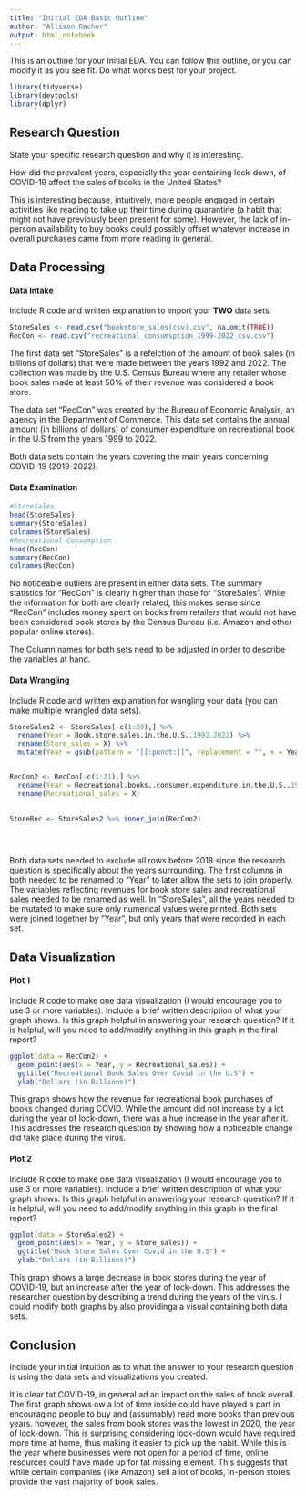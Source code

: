 ```yaml
---
title: "Initial EDA Basic Outline"
author: "Allison Rachor"
output: html_notebook
---
```


This is an outline for your Initial EDA. You can follow this outline, or you can modify it as you see fit. Do what works best for your project. 

```r
library(tidyverse)
library(devtools)
library(dplyr)
```


## Research Question 

State your specific research question and why it is interesting. 

How did the prevalent years, especially the year containing lock-down, of COVID-19 affect the sales of books in the United States?

This is interesting because, intuitively, more people engaged in certain activities like reading to take up their time during quarantine (a habit that might not have previously been present for some). However, the lack of in-person availability to buy books could possibly offset whatever increase in overall purchases came from more reading in general.

## Data Processing 

#### Data Intake 

Include R code and written explanation to import your **TWO** data sets.
```r
StoreSales <- read.csv("bookstore_sales(csv).csv", na.omit(TRUE))
RecCon <- read.csv("recreational_consumsption_1999-2022_csv.csv")
```

The first data set "StoreSales" is a refelction of the amount of book sales (in billions of dollars) that were made between the years 1992 and 2022. The collection was made by the U.S. Census Bureau where any retailer whose book sales made at least 50% of their revenue was considered a book store.

The data set "RecCon" was created by the Bureau of Economic Analysis, an agency in the Department of Commerce. This data set contains the annual amount (in billions of dollars) of consumer expenditure on recreational book in the U.S from the years 1999 to 2022. 

Both data sets contain the years covering the main years concerning COVID-19 (2019-2022).

#### Data Examination 

```r
#StoreSales
head(StoreSales)
summary(StoreSales)
colnames(StoreSales)
#Recreational Consumption
head(RecCon)
summary(RecCon)
colnames(RecCon)

```
No noticeable outliers are present in either data sets. The summary statistics for "RecCon" is clearly higher than those for "StoreSales". While the information for both are clearly related, this makes sense since "RecCon" includes money spent on books from retailers that would not have been considered book stores by the Census Bureau (i.e. Amazon and other popular online stores).

The Column names for both sets need to be adjusted in order to describe the variables at hand.

#### Data Wrangling 

Include R code and written explanation for wangling your data (you can make multiple wrangled data sets). 


```r
StoreSales2 <- StoreSales[-c(1:28),] %>%
  rename(Year = Book.store.sales.in.the.U.S..1992.2022) %>%
  rename(Store_sales = X) %>%
  mutate(Year = gsub(pattern = "[[:punct:]]", replacement = "", x = Year))


RecCon2 <- RecCon[-c(1:21),] %>%
  rename(Year = Recreational.books..consumer.expenditure.in.the.U.S..1999.2022) %>%
  rename(Recreational_sales = X)
  

StoreRec <- StoreSales2 %>% inner_join(RecCon2)


  
```
Both data sets needed to exclude all rows before 2018 since the research question is specifically about the years surrounding. The first columns in both needed to be renamed to "Year" to later allow the sets to join properly. The variables reflecting revenues for book store sales and recreational sales needed to be renamed as well. In "StoreSales", all the years needed to be mutated to make sure only numerical values were printed. Both sets were joined together by "Year", but only years that were recorded in each set.
 
## Data Visualization

#### Plot 1

Include R code to make one data visualization (I would encourage you to use 3 or more variables). Include a brief written description of what your graph shows. Is this graph helpful in answering your research question? If it is helpful, will you need to add/modify anything in this graph in the final report? 

```r
ggplot(data = RecCon2) +
  geom_point(aes(x = Year, y = Recreational_sales)) +
  ggtitle("Recreational Book Sales Over Covid in the U.S") +
  ylab("Dollars (in Billions)")
```
This graph shows how the revenue for recreational book purchases of books changed during COVID. While the amount did not increase by a lot during the year of lock-down, there was a hue increase in the year after it. This addresses the research question by showing how a noticeable change did take place during the virus. 

#### Plot 2

Include R code to make one data visualization (I would encourage you to use 3 or more variables). Include a brief written description of what your graph shows. Is this graph helpful in answering your research question? If it is helpful, will you need to add/modify anything in this graph in the final report? 

```r
ggplot(data = StoreSales2) +
  geom_point(aes(x = Year, y = Store_sales)) +
  ggtitle("Book Store Sales Over Covid in the U.S") +
  ylab("Dollars (in Billions)")
```
This graph shows a large decrease in book stores during the year of COVID-19, but an increase after the year of lock-down. This addresses the researcher question by describing a trend during the years of the virus. I could modify both graphs by also providinga a visual containing both data sets.

## Conclusion

Include your initial intuition as to what the answer to your research question is using the data sets and visualizations you created. 

It is clear tat COVID-19, in general ad an impact on the sales of book overall. The first graph shows ow a lot of time inside could have played a part in encouraging people to buy and (assumably) read more books than previous years. however, the sales from book stores was the lowest in 2020, the year of lock-down. This is surprising considering lock-down would have required more time at home, thus making it easier to pick up the habit. While this is the year where businesses were not open for a period of time, online resources could have made up for tat missing element. This suggests that while certain companies (like Amazon) sell a lot of books, in-person stores provide the vast majority of book sales.